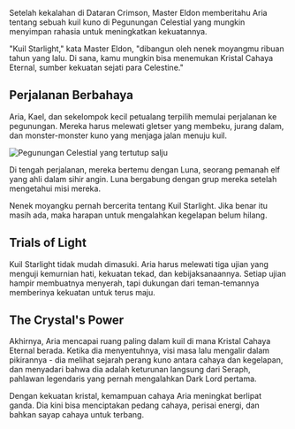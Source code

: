 Setelah kekalahan di Dataran Crimson, Master Eldon memberitahu Aria tentang sebuah kuil kuno di Pegunungan Celestial yang mungkin menyimpan rahasia untuk meningkatkan kekuatannya.

"Kuil Starlight," kata Master Eldon, "dibangun oleh nenek moyangmu ribuan tahun yang lalu. Di sana, kamu mungkin bisa menemukan Kristal Cahaya Eternal, sumber kekuatan sejati para Celestine."

## Perjalanan Berbahaya

Aria, Kael, dan sekelompok kecil petualang terpilih memulai perjalanan ke pegunungan. Mereka harus melewati gletser yang membeku, jurang dalam, dan monster-monster kuno yang menjaga jalan menuju kuil.

<Image 
  src="/images/chapter-5-mountain.jpg" 
  alt="Pegunungan Celestial yang tertutup salju" 
  caption="Perjalanan menuju Kuil Starlight"
/>

Di tengah perjalanan, mereka bertemu dengan Luna, seorang pemanah elf yang ahli dalam sihir angin. Luna bergabung dengan grup mereka setelah mengetahui misi mereka.

<Quote author="Luna">
Nenek moyangku pernah bercerita tentang Kuil Starlight. Jika benar itu masih ada, maka harapan untuk mengalahkan kegelapan belum hilang.
</Quote>

## Trials of Light

Kuil Starlight tidak mudah dimasuki. Aria harus melewati tiga ujian yang menguji kemurnian hati, kekuatan tekad, dan kebijaksanaannya. Setiap ujian hampir membuatnya menyerah, tapi dukungan dari teman-temannya memberinya kekuatan untuk terus maju.

## The Crystal's Power

Akhirnya, Aria mencapai ruang paling dalam kuil di mana Kristal Cahaya Eternal berada. Ketika dia menyentuhnya, visi masa lalu mengalir dalam pikirannya - dia melihat sejarah perang kuno antara cahaya dan kegelapan, dan menyadari bahwa dia adalah keturunan langsung dari Seraph, pahlawan legendaris yang pernah mengalahkan Dark Lord pertama.

Dengan kekuatan kristal, kemampuan cahaya Aria meningkat berlipat ganda. Dia kini bisa menciptakan pedang cahaya, perisai energi, dan bahkan sayap cahaya untuk terbang.